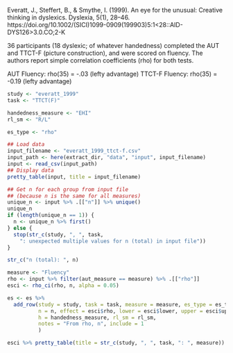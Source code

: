 <!-- Dependencies: tidyverse, psych, common/pretty_table.R -->

Everatt, J., Steffert, B., & Smythe, I. (1999). An eye for the unusual: Creative thinking in dyslexics. Dyslexia, 5(1), 28–46. https://doi.org/10.1002/(SICI)1099-0909(199903)5:1<28::AID-DYS126>3.0.CO;2-K

36 participants (18 dyslexic; of whatever handedness) completed the AUT and TTCT-F (picture construction), and were scored on fluency. The authors report simple correlation coefficients (rho) for both tests.

AUT Fluency: rho(35) = -.03 (lefty advantage)
TTCT-F Fluency: rho(35) = -0.19 (lefty advantage)

```r
study <- "everatt_1999"
task <- "TTCT(F)"
```

```r
handedness_measure <- "EHI"
rl_sm <- "R/L"
```

```r
es_type <- "rho"
```

```r
## Load data
input_filename <- "everatt_1999_ttct-f.csv"
input_path <- here(extract_dir, "data", "input", input_filename)
input <- read_csv(input_path)
## Display data
pretty_table(input, title = input_filename)
```

```r
## Get n for each group from input file
## (because n is the same for all measures)
unique_n <- input %>% .[["n"]] %>% unique()
unique_n
if (length(unique_n == 1)) {
  n <- unique_n %>% first()
} else {
  stop(str_c(study, ", ", task,
    ": unexpected multiple values for n (total) in input file"))
}

str_c("n (total): ", n)
```

```r
measure <- "Fluency"
rho <- input %>% filter(aut_measure == measure) %>% .[["rho"]]
esci <- rho_ci(rho, n, alpha = 0.05)

es <- es %>%
  add_row(study = study, task = task, measure = measure, es_type = es_type,
          n = n, effect = esci$rho, lower = esci$lower, upper = esci$upper,
          h = handedness_measure, rl_sm = rl_sm,
          notes = "From rho, n", include = 1
          )

esci %>% pretty_table(title = str_c(study, ", ", task, ": ", measure))
```